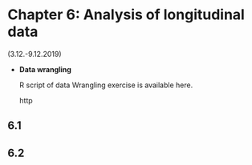 # Chapter 6: Analysis of longitudinal data

(3.12.-9.12.2019)

- **Data wrangling**

    R script of data Wrangling exercise is available here.
     
    http
    
## 6.1 


## 6.2